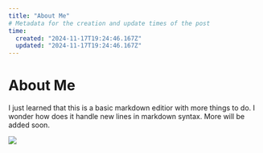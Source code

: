 ```yaml
---
title: "About Me"
# Metadata for the creation and update times of the post
time:
  created: "2024-11-17T19:24:46.167Z"
  updated: "2024-11-17T19:24:46.167Z"
---
```


# About Me

I just learned that this is a basic markdown editior with more things to do.
I wonder how does it handle new lines in markdown syntax. More will be added soon.

<Image src='https://github.com/Owais5514/portfolio/blob/e62491b33564fad075bf633a54d4fe055099ddb0/public/scenery.jpg' caption='Illustration'/>
